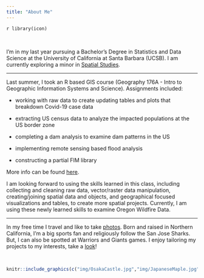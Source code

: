 ```yaml
---
title: "About Me"
---
```


`r library(icon)`

<br>

I'm in my last year pursuing a Bachelor’s Degree in Statistics and Data Science at the University of California at Santa Barbara (UCSB).  I am currently exploring a minor in [Spatial Studies](http://spatial.ucsb.edu/academic-minor/).

***

Last summer, I took an R based GIS course (Geography 176A - Intro to Geographic Information Systems and Science). 
Assignments included: 

- working with raw data to create updating tables and plots that breakdown Covid-19 case data

- extracting US census data  to analyze the impacted populations at the US border zone 

- completing a dam analysis to examine dam patterns in the US

- implementing remote sensing based flood analysis

- constructing a partial FIM library

More info can be found [here](https://catherinerauch.github.io/geog176A.html).


I am looking forward to using the skills learned in this class, including collecting and cleaning raw data, vector/raster data manipulation, creating/joining spatial data and objects, and geographical focused visualizations and tables, to create more spatial projects. Currently, I am using these newly learned skills to examine Oregon Wildfire Data.

***

In my free time I travel and like to take [photos](https://vsco.co/catttrauc/gallery). Born and raised in Northern California, I'm a big sports fan and religiously follow the San Jose Sharks. But, I can also be spotted at Warriors and Giants games. I enjoy tailoring my projects to my interests, take a [look](https://catherinerauch.github.io/projects.html)!

<br>
```r
knitr::include_graphics(c("img/OsakaCastle.jpg","img/JapaneseMaple.jpg"))
``` 

